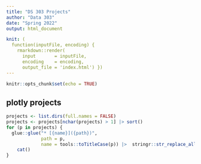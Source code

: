 ```yaml
---
title: "DS 303 Projects"
author: "Data 303"
date: "Spring 2022"
output: html_document

knit: (
  function(inputFile, encoding) { 
    rmarkdown::render( 
      input       = inputFile, 
      encoding    = encoding, 
      output_file = 'index.html') })
---
```


```r
knitr::opts_chunk$set(echo = TRUE)
```

## plotly projects

```r
projects <- list.dirs(full.names = FALSE)
projects <- projects[nchar(projects) > 1] |> sort()
for (p in projects) {
  glue::glue("* [{name}]({path})", 
             path = p, 
             name = tools::toTitleCase(p)) |>  stringr::str_replace_all('-', ' ')  |> 
    cat()
}

```
